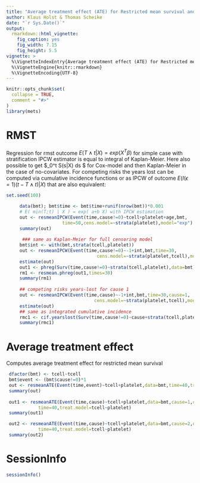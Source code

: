 ```yaml
---
title: "Average treatment effect (ATE) for Restricted mean survival and years lost of Competing risks"
author: Klaus Holst & Thomas Scheike
date: "`r Sys.Date()`"
output:
  rmarkdown::html_vignette:
    fig_caption: yes
    fig_width: 7.15
    fig_height: 5.5        
vignette: >
  %\VignetteIndexEntry{Average treatment effect (ATE) for Restricted mean survival and years lost of Competing risks}
  %\VignetteEngine{knitr::rmarkdown}
  %\VignetteEncoding{UTF-8}
---
```


```r
knitr::opts_chunk$set(
  collapse = TRUE,
  comment = "#>"
)
library(mets)
```



RMST 
====

Regression for rmst outcome $E(T \wedge t | X) = exp(X^T \beta)$ for simple case with stratification IPCW estimator
is equal to integral of Kaplan-Meier. Here also possible to get $\int_0^t S(s|X) ds $ for Cox-model and then Kaplan-Meier in the 
case of no-covariates. For competing risks the years lost can be computed via cumulative incidence functions or as
IPCW of outcome $E( I(\epsilon=1) ( t - T \wedge t ) | X)$  that are also equivalent: 


```r
set.seed(100)

     data(bmt); bmt$time <- bmt$time+runif(nrow(bmt))*0.001
     # E( min(T;t) | X ) = exp( a+b X) with IPCW estimation 
     out <- resmeanIPCW(Event(time,cause!=0)~tcell+platelet+age,bmt,
                     time=50,cens.model=~strata(platelet),model="exp")
     summary(out)
     
      ### same as Kaplan-Meier for full censoring model 
     bmt$int <- with(bmt,strata(tcell,platelet))
     out <- resmeanIPCW(Event(time,cause!=0)~-1+int,bmt,time=30,
                                  cens.model=~strata(platelet,tcell),model="lin")
     estimate(out)
     out1 <- phreg(Surv(time,cause!=0)~strata(tcell,platelet),data=bmt)
     rm1 <- resmean.phreg(out1,times=30)
     summary(rm1)
     
     ## competing risks years-lost for cause 1  
     out <- resmeanIPCW(Event(time,cause)~-1+int,bmt,time=30,cause=1,
                                 cens.model=~strata(platelet,tcell),model="lin")
     estimate(out)
     ## same as integrated cumulative incidence 
     rmc1 <- cif.yearslost(Surv(time,cause!=0)~cause+strata(tcell,platelet),data=bmt,times=30)
     summary(rmc1)

```

Average treatment effect 
=========================

Computes average treatment effect for restricted mean survival 

```r

 dfactor(bmt) <- tcell~tcell
 bmt$event <- (bmt$cause!=0)*1
 out <- resmeanATE(Event(time,event)~tcell+platelet,data=bmt,time=40,treat.model=tcell~platelet)
 summary(out)
 
 out1 <- resmeanATE(Event(time,cause)~tcell+platelet,data=bmt,cause=1,outcome="rmst-cause",
		    time=40,treat.model=tcell~platelet)
 summary(out1)

 out2 <- resmeanATE(Event(time,cause)~tcell+platelet,data=bmt,cause=2,outcome="rmst-cause",
		    time=40,treat.model=tcell~platelet)
 summary(out2)
```



SessionInfo
============


```r
sessionInfo()
```



